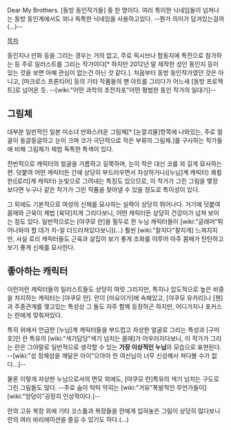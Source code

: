 Dear My Brothers. [동방 동인작가들] 중 한 명이다. 
여러 특이한 닉네임들이 넘쳐나는 동방 동인계에서도 꾀나 독특한 닉네임을 사용하고있다. --뭔가 의미가 담겨있는걸까(...)--

[[목차]]

동인지나 만화 등을 그리는 경우는 거의 없고, 주로 픽시브나 합동지에 특전으로 참가하는 등 주로 일러스트를 그리는 작가이다[* 하지만 2012년 말 제작한 성인 동인지 등이 있는 것을 보면 아예 관심이 없는건 아닌 것 같다.]. 처음부터 동방 동인작가였던 것은 아니고, [마크로스 프론티어] 등의 기타 작품들의 팬 아트를 그리다가 어느새 [동방 프로젝트]로 넘어온 듯. --[wiki:"어떤 과학의 초전자포"어떤 평범한 동인 작가의 일대기]--

== 그림체 ==
대부분 일반적인 일본 미소녀 만화스러운 그림체[* [눈깔괴물]항목에 나와있는, 주로 얼굴이 동글동글하고 눈이 크며 코가 극단적으로 작은 부류의 그림체.]를 구사하는 작가들에 비해 그림체가 제법 독특한 특색이 있다. 

전반적으로 캐릭터의 얼굴을 갸름하고 길쭉하며, 눈이 작은 대신 코를 꾀 길게 묘사하는 편. 덧붙여 어떤 캐릭터든 간에 상당히 부드러우면서 자상하거나([누님]계 캐릭터) 쾌횔한([로리]계 캐릭터) 눈빛으로 그려내는 특징도 있으므로, 이 작가가 그린 그림을 몇장 보다면 누구나 같은 작가가 그린 작품을 찾아낼 수 있을 정도로 특이성이 있다.

그 외에도 기본적으로 여성의 신체를 묘사하는 실력이 상당히 뛰어나다. 거기에 덧붙여 몸매와 근육이 제법 [육덕]지게 그리다보니, 어떤 캐릭터든 상당히 건강미가 넘쳐 보이는 점도 있다. 일반적으로는 [야쿠모 란]을 필두로 한 누님 캐릭터들이 [wiki:"글래머"튀어나와야 할 데가 자-알 더드러져있다보니](...) 훨씬 [wiki:"찰지다"찰지게] 느껴지지만, 사실 로리 캐릭터들도 근육과 살집이 보기 좋게 조화를 이루어 아주 몸매가 탄탄하고 보기 좋게 신체를 묘사한다.  

== 좋아하는 캐릭터 ==
이런저런 캐릭터들의 일러스트들도 상당히 여럿 그리지만, 특히나 압도적으로 높은 비중을 차지하는 캐릭터는 [야쿠모 란]. 란이 [마요이가]에 속해있고, [야쿠모 유카리]나 [첸]과 주종관계를 맺고있는 특성상 그 둘도 자주 함께 등장하곤 하지만, 어디가지나 포커스는 란에게 맞춰져있다.

특히 위에서 언급한 [누님]계 캐릭터들을 부드럽고 자상한 얼굴로 그리는 특성과 [구미호]인 란 특유의 [wiki:"색기담당"색기 넘치는 몸매]가 어우러지다보니, 이 작가가 그리는 란은 그야말로 일반적으로 생각할 수 있는 '''가장 이상적인 누님'''의 모습으로 표현된다. --[wiki:"성 정체성을 깨달은 아이"으아아 란 여신님이 너무 신성해서 쳐다볼 수가 없다...]--

물론 이렇게 자상한 누님으로서의 면모 외에도, [야쿠모 란]특유의 색기 넘치는 구도로 그린 그림들도 많다. --주로 숨이 턱턱 막히는 [wiki:"거유"폭발적인 무언가들이] [wiki:"엉덩이"굉장히 인상적이다.]--

란의 고유 복장 외에 기타 코스튬과 복장들을 란에게 입혀놓은 그림이 상당히 많다보니 란의 여러 바리에이션을 즐길 수 있기도 하다.(...) 
 
